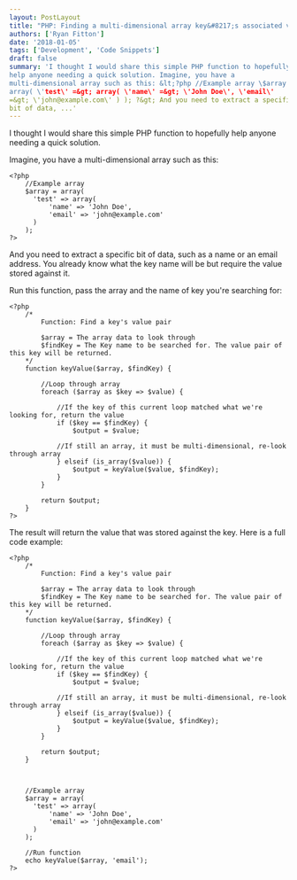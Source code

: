 ```yaml
---
layout: PostLayout
title: "PHP: Finding a multi-dimensional array key&#8217;s associated value"
authors: ['Ryan Fitton']
date: '2018-01-05'
tags: ['Development', 'Code Snippets']
draft: false
summary: 'I thought I would share this simple PHP function to hopefully
help anyone needing a quick solution. Imagine, you have a
multi-dimensional array such as this: &lt;?php //Example array \$array =
array( \'test\' =&gt; array( \'name\' =&gt; \'John Doe\', \'email\'
=&gt; \'john@example.com\' ) ); ?&gt; And you need to extract a specific
bit of data, ...'
---
```


I thought I would share this simple PHP function to hopefully help
anyone needing a quick solution.

Imagine, you have a multi-dimensional array such as this:

``` language-php
<?php
    //Example array
    $array = array(
      'test' => array(
          'name' => 'John Doe',
          'email' => 'john@example.com'
      )
    );
?>
```

And you need to extract a specific bit of data, such as a name or an
email address. You already know what the key name will be but require
the value stored against it.

Run this function, pass the array and the name of key you're searching
for:

``` language-php
<?php
    /*
        Function: Find a key's value pair

        $array = The array data to look through
        $findKey = The Key name to be searched for. The value pair of this key will be returned.
    */
    function keyValue($array, $findKey) {

        //Loop through array
        foreach ($array as $key => $value) {
            
            //If the key of this current loop matched what we're looking for, return the value
            if ($key == $findKey) {
                $output = $value;

            //If still an array, it must be multi-dimensional, re-look through array
            } elseif (is_array($value)) {
                $output = keyValue($value, $findKey);
            }
        }

        return $output;
    }
?>
```

The result will return the value that was stored against the key. Here
is a full code example:

``` language-php
<?php
    /*
        Function: Find a key's value pair

        $array = The array data to look through
        $findKey = The Key name to be searched for. The value pair of this key will be returned.
    */
    function keyValue($array, $findKey) {

        //Loop through array
        foreach ($array as $key => $value) {
            
            //If the key of this current loop matched what we're looking for, return the value
            if ($key == $findKey) {
                $output = $value;

            //If still an array, it must be multi-dimensional, re-look through array
            } elseif (is_array($value)) {
                $output = keyValue($value, $findKey);
            }
        }

        return $output;
    }



    //Example array
    $array = array(
      'test' => array(
          'name' => 'John Doe',
          'email' => 'john@example.com'
      )
    );

    //Run function
    echo keyValue($array, 'email');
?>
```
